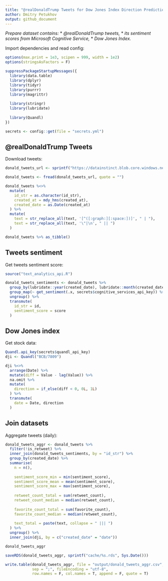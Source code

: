 ```yaml
---
title: "@realDonaldTrump Tweets for Dow Jones Index Direction Prediction"
author: Dmitry Petukhov
output: github_document
---
```



_Prepare dataset contains:_
* _@realDonaldTrump tweets, _
* _its sentiment scores from Microsoft Cognitive Service, _
* _Dow Jones Index._


Import dependencies and read config:
```r
options(max.print = 1e3, scipen = 999, width = 1e2)
options(stringsAsFactors = F)
```

```r
suppressPackageStartupMessages({
  library(data.table)
  library(dplyr)
  library(tidyr)
  library(purrr)
  library(magrittr)
  
  library(stringr)
  library(lubridate)
  
  library(Quandl)
})

```

```r
secrets <- config::get(file = "secrets.yml")
```


## @realDonaldTrump Tweets

Download tweets:
```r
donald_tweets_url <- sprintf("https://datainstinct.blob.core.windows.net/twitter/realdonaldtrump.csv?%s", secrets$azure_storage_key)

donald_tweets <- fread(donald_tweets_url, quote = "")

donald_tweets %<>% 
  mutate(
    id_str = as.character(id_str),
    created_at = mdy_hms(created_at),
    created_date = as.Date(created_at)
  ) %>% 
  mutate(
    text = str_replace_all(text, '[^([:graph:][:space:])]', " | "),
    text = str_replace_all(text, '\"|\n', " || ")
  )

donald_tweets %>% as_tibble()
```


## Tweets sentiment 

Get tweets sentiment score:  
```r
source("text_analytics_api.R")

donald_tweets_sentiments <- donald_tweets %>%
  group_by(lubridate::year(created_date), lubridate::month(created_date)) %>% 
  group_map(~ get_sentiment(.x, secrets$cognitive_services_api_key)) %>%
  ungroup() %>% 
  transmute(
    id_str = id,
    sentiment_score = score
  )
```


## Dow Jones index

Get stock data:

```r
Quandl.api_key(secrets$quandl_api_key)
dji <- Quandl("BCB/7809")

dji %<>% 
  arrange(Date) %>% 
  mutate(diff = Value - lag(Value)) %>% 
  na.omit %>% 
  mutate(
    direction = if_else(diff < 0, 0L, 1L)
  ) %>% 
  transmute(
    date = Date, direction
  )

```


## Join datasets

Aggregate tweets (daily):

```r
donald_tweets_aggr <- donald_tweets %>% 
  filter(!is_retweet) %>% 
  inner_join(donald_tweets_sentiments, by = "id_str") %>% 
  group_by(created_date) %>% 
  summarise(
    n = n(),
    
    sentiment_score_min = min(sentiment_score),
    sentiment_score_mean = mean(sentiment_score),
    sentiment_score_max = max(sentiment_score),
    
    retweet_count_total = sum(retweet_count),
    retweet_count_median = median(retweet_count),
    
    favorite_count_total = sum(favorite_count),
    favorite_count_median = median(retweet_count),
    
    text_total = paste(text, collapse = " ||| ")
  ) %>% 
  ungroup() %>% 
  inner_join(dji, by = c("created_date" = "date"))

donald_tweets_aggr
```


```r
saveRDS(donald_tweets_aggr, sprintf("cache/%s.rds", Sys.Date()))

write.table(donald_tweets_aggr, file = "output/donald_tweets_aggr.csv",
            sep = ";", fileEncoding = "utf-8",
            row.names = F, col.names = T, append = F, quote = T)
```

